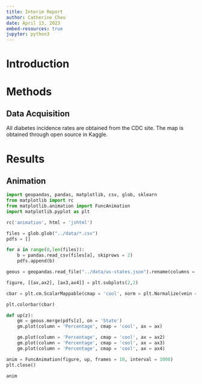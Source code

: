 ```yaml
---
title: Interim Report
author: Catherine Cheu
date: April 13, 2023
embed-resources: true
jupyter: python3
---
```


# Introduction

# Methods

## Data Acquisition

All diabetes incidence rates are obtained from the CDC site. The map is obtained through open source in Kaggle.

# Results

## Animation

```python
import geopandas, pandas, matplotlib, csv, glob, sklearn
from matplotlib import rc
from matplotlib.animation import FuncAnimation
import matplotlib.pyplot as plt

rc('animation', html = 'jshtml')

files = glob.glob("../data/*.csv")
pdfs = []

for a in range(0,len(files)):
	b = pandas.read_csv(files[a], skiprows = 2)
	pdfs.append(b)

geous = geopandas.read_file("../data/us-states.json").rename(columns = {'name':'State'})

figure, [[ax,ax2], [ax3,ax4]] = plt.subplots(2,2)

cbar = plt.cm.ScalarMappable(cmap = 'cool', norm = plt.Normalize(vmin = 7, vmax = 14))

plt.colorbar(cbar)

def up(z):
	gm = geous.merge(pdfs[z], on = 'State')
	gm.plot(column = 'Percentage', cmap = 'cool', ax = ax)

	gm.plot(column = 'Percentage', cmap = 'cool', ax = ax2)
	gm.plot(column = 'Percentage', cmap = 'cool', ax = ax3)
	gm.plot(column = 'Percentage', cmap = 'cool', ax = ax4)

anim = FuncAnimation(figure, up, frames = 10, interval = 1000)
plt.close()

anim
```